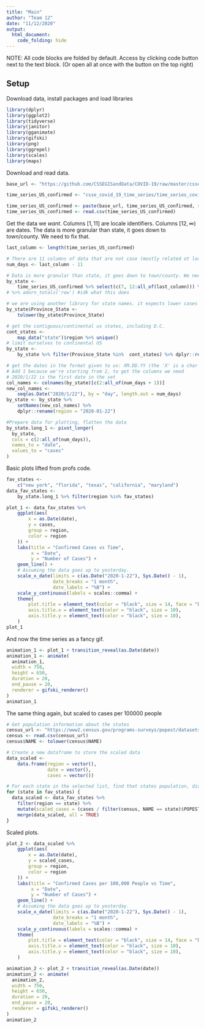 ```yaml
---
title: "Main"
author: "Team 12"
date: "11/12/2020"
output: 
  html_document:
    code_folding: hide
---
```


NOTE: All code blocks are folded by default. Access by clicking code button next to the text block. 
(Or open all at once with the button on the top right)

## Setup

Download data, install packages and load libraries

```r
library(dplyr)
library(ggplot2)
library(tidyverse)
library(janitor)
library(gganimate)
library(gifski)
library(png)
library(ggrepel)
library(scales)
library(maps)
```

Download and read data.

```r
base_url <- "https://github.com/CSSEGISandData/COVID-19/raw/master/csse_covid_19_data/"

time_series_US_confirmed <- "csse_covid_19_time_series/time_series_covid19_confirmed_US.csv"

time_series_US_confirmed <- paste(base_url, time_series_US_confirmed, sep = "")
time_series_US_confirmed <- read.csv(time_series_US_confirmed)
```

Get the data we *want*. Columns $\left[1,11\right]$ are locale identifiers. Columns $\left[12,\infty\right)$ are dates. The data is more granular than state, it goes down to town/county. We need to fix that.

```r
last_column <- length(time_series_US_confirmed)

# There are 11 columns of data that are not case (mostly related ot location), so the total number of days there is data for will be the length of the dataframe minus 11.
num_days <- last_column - 11 

# Data is more granular than state, it goes down to town/county. We need to group them together by state.
by_state <-
	time_series_US_confirmed %>% select(c(7, 12:all_of(last_column))) %>% group_by(Province_State) %>% summarize_at(vars(2:all_of(num_days)), sum)
# %>% adorn_totals('row') #idk what this does

# we are using another library for state names. it expects lower cases names
by_state$Province_State <-
	tolower(by_state$Province_State)

# get the contiguous/continental us states, including D.C.
cont_states <-
	map_data("state")$region %>% unique()
# limit ourselves to continental US
by_state <-
	by_state %>% filter(Province_State %in%  cont_states) %>% dplyr::rename(region = Province_State)

# get the dates in the format given to us: XM.DD.YY (the 'X' is a char literal of unknown purpose)
# Add 1 because we're starting from 2, to get the columns we need
# 2020/1/22 is the first date in the set
col_names <- colnames(by_state)[c(2:all_of(num_days + 1))]
new_col_names <-
	seq(as.Date("2020/1/22"), by = "day", length.out = num_days)
by_state <- by_state %>%
	setNames(new_col_names) %>%
	dplyr::rename(region = "2020-01-22")

#Prepare data for plotting, flatten the data
by_state.long_1 <- pivot_longer(
  by_state,
  cols = c(2:all_of(num_days)),
  names_to = "date",
  values_to = "cases"
)
```

Basic plots lifted from profs code.

```r
fav_states <-
	c("new york", "florida", "texas", "california", "maryland")
data_fav_states <-
	by_state.long_1 %>% filter(region %in% fav_states)

plot_1 <- data_fav_states %>%
	ggplot(aes(
		x = as.Date(date),
		y = cases,
		group = region,
		color = region
	)) +
	labs(title = "Confirmed Cases vs Time",
		 x = "Date",
		 y = "Number of Cases") +
	geom_line() +
	# Assuming the data goes up to yesterday.
	scale_x_date(limits = c(as.Date("2020-1-22"), Sys.Date() - 1),
				 date_breaks = "1 month",
				 date_labels = "%B") +
	scale_y_continuous(labels = scales::comma) +
	theme(
		plot.title = element_text(color = "black", size = 14, face = "bold.italic"),
		axis.title.x = element_text(color = "black", size = 10),
		axis.title.y = element_text(color = "black", size = 10),
	)
plot_1
```

And now the time series as a fancy gif.

```r
animation_1 <- plot_1 + transition_reveal(as.Date(date))
animation_1 <- animate(
  animation_1,
  width = 750,
  height = 650,
  duration = 20,
  end_pause = 20,
  renderer = gifski_renderer()
)
animation_1
```

The same thing again, but scaled to cases per 100000 people

```r
# Get population information about the states
census_url <- "https://www2.census.gov/programs-surveys/popest/datasets/2010-2019/state/detail/SCPRC-EST2019-18+POP-RES.csv"
census <- read.csv(census_url)
census$NAME <- tolower(census$NAME)

# Create a new dataframe to store the scaled data
data_scaled <-
	data.frame(region = vector(),
			   date = vector(),
			   cases = vector())

# For each state in the selected list, find that states population, divide all of the case counts by the population and merge the scaled data back into the dataframe
for (state in fav_states) {
  data_scaled <- data_fav_states %>% 
    filter(region == state) %>% 
    mutate(scaled_cases = (cases / filter(census, NAME == state)$POPESTIMATE2019) * 100000) %>%
    merge(data_scaled, all = TRUE)
}
```

Scaled plots.

```r
plot_2 <- data_scaled %>%
	ggplot(aes(
		x = as.Date(date),
		y = scaled_cases,
		group = region,
		color = region
	)) +
	labs(title = "Confirmed Cases per 100,000 People vs Time",
		 x = "Date",
		 y = "Number of Cases") +
	geom_line() +
	# Assuming the data goes up to yesterday.
	scale_x_date(limits = c(as.Date("2020-1-22"), Sys.Date() - 1),
				 date_breaks = "1 month",
				 date_labels = "%B") +
	scale_y_continuous(labels = scales::comma) +
	theme(
		plot.title = element_text(color = "black", size = 14, face = "bold.italic"),
		axis.title.x = element_text(color = "black", size = 10),
		axis.title.y = element_text(color = "black", size = 10),
	)

animation_2 <- plot_2 + transition_reveal(as.Date(date))
animation_2 <- animate(
  animation_2,
  width = 750,
  height = 650,
  duration = 20,
  end_pause = 20,
  renderer = gifski_renderer()
)
animation_2
```
